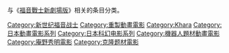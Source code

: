 与《[[福音戰士新劇場版|福音戰士新劇場版]]》相关的条目分类。

[[Category:新世纪福音战士|Category:新世纪福音战士]]
[[Category:重製動畫電影|Category:重製動畫電影]]
[[Category:Khara|Category:Khara]]
[[Category:日本動畫電影系列|Category:日本動畫電影系列]]
[[Category:日本科幻电影系列|Category:日本科幻电影系列]]
[[Category:機器人題材動畫電影|Category:機器人題材動畫電影]]
[[Category:庵野秀明電影|Category:庵野秀明電影]]
[[Category:克隆题材電影|Category:克隆题材電影]]